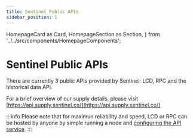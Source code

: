 ```yaml
---
title: Sentinel Public APIs
sidebar_position: 1
---
```

  HomepageCard as Card,
  HomepageSection as Section,
} from '../../src/components/HomepageComponents';

# Sentinel Public APIs

There are currently 3 public APIs provided by Sentinel: LCD, RPC and the historical data API.  

<Section title="APIs" id="apis">
  <Card
    title="RPC endpoints"
    description="Sentinel RPC endpoints"
    to="/api/?v=RPC"
    svgFile="/icons/api.svg"
  />
  <Card
    title="gRPC"
    description="Sentinel high performance, universal RPC framework"
    to="/apis/grpc"
    svgFile="/icons/api.svg"
  />
  <Card
    title="LCD"
    description="State queries, legacy transactions endpoints"
    to="/api/?v=LCD"
    svgFile="/icons/api.svg"
  />
  </Section>

For a brief overview of our supply details, please visit [https://api.supply.sentinel.co/](https://api.supply.sentinel.co/)

:::info 
Please note that for maximun reliability and speed, LCD or RPC can be hosted by anyone by simple running a node and [configuring the API service](https://docs.cosmos.network/main/learn/advanced/grpc_rest).
:::
